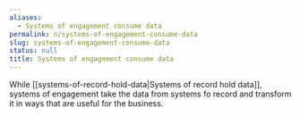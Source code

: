 ```yaml
---
aliases:
  - Systems of engagement consume data
permalink: n/systems-of-engagement-consume-data
slug: systems-of-engagement-consume-data
status: null
title: Systems of engagement consume data
---
```

While [[systems-of-record-hold-data|Systems of record hold data]], systems of engagement take the data from systems fo record and transform it in ways that are useful for the business.
